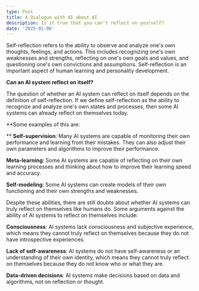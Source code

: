 ```yaml
---
type: Post
title: A Dialogue with AI about AI
description: Is it true that you can't reflect on yourself?
date: '2025-01-06'
---
```

Self-reflection refers to the ability to observe and analyze one's own thoughts, feelings, and actions. This
includes recognizing one's own weaknesses and strengths, reflecting on one's own goals and values, and questioning one's own convictions and assumptions. Self-reflection is an important aspect of human learning and personality development.

**Can an AI system reflect on itself?**

The question of whether an AI
system can reflect on itself depends on the definition of
self-reflection. If we define self-reflection as the ability to
recognize and analyze one's own states and processes, then some AI
systems can already reflect on themselves today.

\*\*Some examples of this are:

\*\*
**Self-supervision**: Many AI systems are capable of monitoring their own
performance and learning from their mistakes. They can also adjust their
own parameters and algorithms to improve their performance.

**Meta-learning**: Some AI systems are capable of reflecting on their own
learning processes and thinking about how to improve their learning
speed and accuracy.

**Self-modeling**: Some AI systems can create models of their own functioning and their own strengths and weaknesses.

Despite these abilities, there are still doubts about whether AI systems can
truly reflect on themselves like humans do. Some arguments against the
ability of AI systems to reflect on themselves include:

**Consciousness**: AI systems lack consciousness and subjective experience,
which means they cannot truly reflect on themselves because they do not
have introspective experiences.

**Lack of self-awareness**: AI systems
do not have self-awareness or an understanding of their own identity,
which means they cannot truly reflect on themselves because they do not
know who or what they are.

**Data-driven decisions**: AI systems make decisions based on data and algorithms, not on reflection or thought.

#

